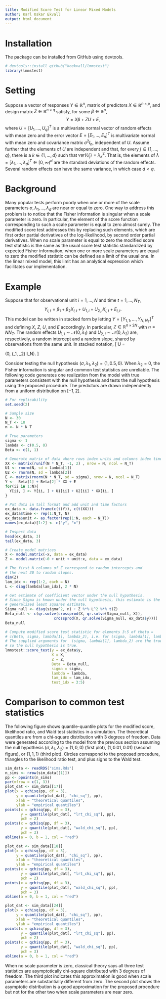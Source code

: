 ```yaml
---
title: Modified Score Test for Linear Mixed Models
author: Karl Oskar Ekvall
output: html_document
---
```


# Installation

The package can be installed from GitHub using devtools.

```r
# devtools::install_github("koekvall/lmmstest")
library(lmmstest)
```


# Setting

Suppose a vector of responses $Y\in \mathbb{R}^n$, matrix of predictors $X\in
\mathbb{R}^{n\times p}$, and design matrix $Z \in \mathbb{R}^{n\times q}$
satisfy, for some $\beta \in \mathbb{R}^p$,
$$
  Y = X\beta + ZU + E,
$$
where $U = [U_1, \dots, U_q]^T$ is a multivariate normal vector of random
effects with mean zero and the error vector $E = [E_1, \dots, E_n]^T$ is
multivariate normal with mean zero and covariance matrix $\sigma^2 I_n$,
independent of $U$. Assume further that the elements of $U$ are independent and
that, for every $j \in \{1, \dots, q\}$, there is a $k \in \{1, \dots, d\}$ such
that $\mathrm{var}(U_j) = \lambda_k^2$. That is, the elements of $\lambda =
[\lambda_1, \dots, \lambda_d]^T \in [0, \infty)^d$ are the standard deviations
of the random effects. Several random effects can have the same variance, in
which case $d < q$.

# Background

Many popular tests perform poorly when one or more of the scale parameters
$\sigma, \lambda_1, \dots, \lambda_d$ are near or equal to zero. One way to
address this problem is to notice that the Fisher information is singular
when a scale parameter is zero. In particular, the element of the score
function corresponding to such a scale parameter is equal to zero almost
surely. The modified score test addresses this by replacing such elements,
which are first order partial derivatives of the log-likelihood, by second
order partial derivatives. When no scale parameter is equal to zero the
modified score test statistic is the same as the usual score test statistic
standardized by expected Fisher information; when one or more scale
parameters are equal to zero the modified statistic can be defined as a limit
of the usual one.  In the linear mixed model, this limit has an
analytical expression which facilitates our implementation.

# Example

Suppose that for observational unit $i = 1, \dots, N$ and time
$t = 1, \dots, N_T$,
$$
  Y_{i, t} = \beta_1 + \beta_2 X_{i, t} + U_{1, i} + U_{2, i} X_{i, t} + E_{i, t}.
$$
This model can be written in stacked form by letting $Y = [Y_{1, 1}, \dots,
Y_{N, N_T}]^T$ and defining $X$, $Z$, $U$, and $E$ accordingly. In particular,
$Z \in \mathbb{R}^{n \times 2N}$ with $n = NN_T$. The random effects $U_{1, i}
\sim \mathcal{N}(0, \lambda_1)$ and $U_{2, i} \sim \mathcal{N}(0, \lambda_2)$
are, respectively, a random intercept and a random slope, shared by observations
from the same unit. In stacked notation,
\[
  U = \begin{bmatrix} U_{1, 1} \\ U_{1, 2} \\ \vdots \\ U_{2, N}\end{bmatrix}
  \sim \mathcal{N}\left(0, \mathrm{diag}(\lambda_1, \lambda_2) \otimes
  I_N\right).
\]

Consider testing the null hypothesis $(\sigma, \lambda_1, \lambda_2) = (1, 0.5,
0)$. When $\lambda_2 = 0$, the Fisher information is singular and common test
statistics are unreliable. The following code generates one realization from the
model with true parameters consistent with the null hypothesis and tests the
null hypothesis using the proposed procedure. The predictors are drawn
independently from a uniform distribution on $[-1, 2]$.

```r
# For replicability
set.seed(2)

# Sample size
N <- 30
N_T <- 10
n <- N * N_T

# True parameters
sigma <- 1
lambda <- c(0.5, 0)
Beta <- c(1, 1)

# Generate matrix of data where rows index units and columns index time
XX <- matrix(runif(N * N_T, -1, 2) , nrow = N, ncol = N_T)
U1 <- rnorm(N, sd = lambda[1])
U2 <- rnorm(N, sd = lambda[2])
E <- matrix(rnorm(N * N_T, sd = sigma), nrow = N, ncol = N_T)
Y <-  Beta[1] + Beta[2] * XX + E
for(ii in 1:N){
  Y[ii, ] <- Y[ii, ] + U1[ii] + U2[ii] * XX[ii, ]
}

# Put data in tall format and add unit and time factors
ex_data <- data.frame(c(t(Y)), c(t(XX)))
ex_data$time <- rep(1:N_T, N)
ex_data$unit <- as.factor(rep(1:N, each = N_T))
names(ex_data)[1:2] <- c("y", "x")

# Inspect data
head(ex_data, 3)
tail(ex_data, 3)

# Create model matrices
X <- model.matrix(~x, data = ex_data)
Z <- model.matrix(~0 + unit + unit:x, data = ex_data)

# The first N columns of Z correspond to random intercepts and
# the next 30 to random slopes.
dim(Z)
lam_idx <- rep(1:2, each = N)
L <- diag(lambda[lam_idx], 2 * N)

# Get estimate of coefficient vector under the null hypothesis.
# Since Sigma is known under the null hypothesis, this estimate is the
# generalized least squares estimate.
Sigma_null <- diag(sigma^2, n) + Z %*% L^2 %*% t(Z)
Beta_null <- c(qr.solve(crossprod(X, qr.solve(Sigma_null, X)),
                      crossprod(X, qr.solve(Sigma_null, ex_data$y))))
Beta_null

# Compute modified score test statistic for elements 3:5 of theta =
# c(Beta, sigma, lambda[1], lambda_2), i.e. for (sigma, lambda[1], lambda_2).
# The supplied arguments for  (sigma, lambda[1], lambda_2) are the true values,
# so the null hypothesis is true.
lmmstest::score_test(y = ex_data$y,
                     X = X,
                     Z = Z,
                     Beta = Beta_null,
                     sigma = sigma,
                     lambda = lambda,
                     lam_idx = lam_idx,
                     test_idx = 3:5)
```

# Comparison to common test statistics

The following figure shows quantile-quantile plots for the modified score,
likelihood ratio, and Wald test statistics in a simulation. The theoretical
quantiles are from a chi-square distribution with 3 degrees of freedom. Data
were generated according to the model from the previous section assuming the
null hypothesis $(\sigma, \lambda_1, \lambda_2) = (1, 0, 0)$ (first plot), $(1,
0.01, 0.01)$ (second figure), or  $(1, 1, 1)$ (third plot). Circles correspond to
the proposed procedure, triangles to the likelihood ratio test, and plus signs
to the Wald test.

```r
sim_data <- readRDS("sims.Rds")
n_sims <- nrow(sim_data[[1]])
pp <- ppoints(n_sims)
par(mfrow = c(1, 3))
plot_dat <- sim_data[[17]]
plot(x = qchisq(pp, df = 3),
     y = quantile(plot_dat[, "chi_sq"], pp),
     xlab = "theoretical quantiles",
     ylab = "empirical quantiles")
points(x = qchisq(pp, df = 3),
       y = quantile(plot_dat[, "lrt_chi_sq"], pp),
       pch = 2)
points(x = qchisq(pp, df = 3),
       y = quantile(plot_dat[, "wald_chi_sq"], pp),
       pch = 3)
abline(a = 0, b = 1, col = "red")

plot_dat <- sim_data[[18]]
plot(x = qchisq(pp, df = 3),
     y = quantile(plot_dat[, "chi_sq"], pp),
     xlab = "theoretical quantiles",
     ylab = "empirical quantiles")
points(x = qchisq(pp, df = 3),
       y = quantile(plot_dat[, "lrt_chi_sq"], pp),
       pch = 2)
points(x = qchisq(pp, df = 3),
       y = quantile(plot_dat[, "wald_chi_sq"], pp),
       pch = 3)
abline(a = 0, b = 1, col = "red")

plot_dat <- sim_data[[24]]
plot(x = qchisq(pp, df = 3),
     y = quantile(plot_dat[, "chi_sq"], pp),
     xlab = "theoretical quantiles",
     ylab = "empirical quantiles")
points(x = qchisq(pp, df = 3),
       y = quantile(plot_dat[, "lrt_chi_sq"], pp),
       pch = 2)
points(x = qchisq(pp, df = 3),
       y = quantile(plot_dat[, "wald_chi_sq"], pp),
       pch = 3)
abline(a = 0, b = 1, col = "red")
```

When no scale parameter is zero, classical theory says all three test
statistics are asymptotically chi-square distributed with 3 degrees of
freedom. The third plot indicates this approximation is good when
scale parameters are substantially different from zero. The second plot
shows the asymptotic distribution is a good approximation for the proposed
procedure but not for the other two when scale parameters are near zero.

